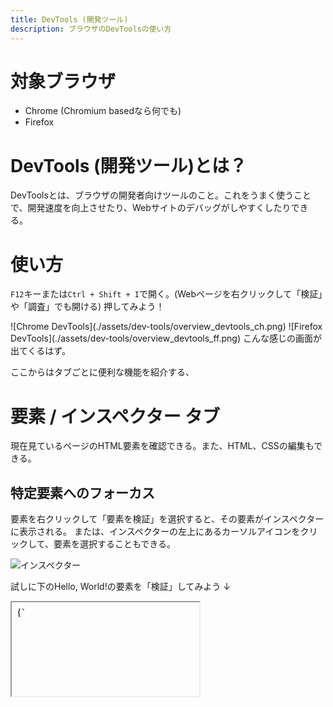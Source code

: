 ```yaml
---
title: DevTools (開発ツール)
description: ブラウザのDevToolsの使い方
---
```


# 対象ブラウザ
* Chrome (Chromium basedなら何でも)
* Firefox

# DevTools (開発ツール)とは？
DevToolsとは、ブラウザの開発者向けツールのこと。これをうまく使うことで、開発速度を向上させたり、Webサイトのデバッグがしやすくしたりできる。

# 使い方
`F12`キーまたは`Ctrl + Shift + I`で開く。(Webページを右クリックして「検証」や「調査」でも開ける)
押してみよう！

<Tabs>
  <TabItem label="Chrome">
    ![Chrome DevTools](./assets/dev-tools/overview_devtools_ch.png)
  </TabItem>
  <TabItem label="Firefox">
    ![Firefox DevTools](./assets/dev-tools/overview_devtools_ff.png)
  </TabItem>
</Tabs>
こんな感じの画面が出てくるはず。

ここからはタブごとに便利な機能を紹介する、

# 要素 / インスペクター タブ
現在見ているページのHTML要素を確認できる。また、HTML、CSSの編集もできる。
## 特定要素へのフォーカス
要素を右クリックして「要素を検証」を選択すると、その要素がインスペクターに表示される。
または、インスペクターの左上にあるカーソルアイコンをクリックして、要素を選択することもできる。

![インスペクター](./assets/dev-tools/inspector.png)

試しに下のHello, World!の要素を「検証」してみよう
↓
<iframe srcdoc={`
<html>
  <body>
    <div id="flag{h31lo_1nspec70r!}" style="background-color: #f00; color: #fff; padding: 10px;">Hello, World!</div>
  </body>
</html>
`}/>

`id="flag{h31lo_1nspec70r!}"`が見れればOK。

また、文字を変更することもできる。
インスペクターの変更したい文字の部分をダブルクリックすると編集できる。

![インスペクター](./assets/dev-tools/inspector_text.png)


# 関連

https://developer.mozilla.org/ja/docs/Glossary/Developer_Tools

